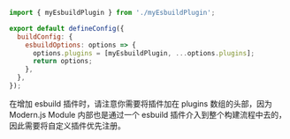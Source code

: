```js modern.config.ts
import { myEsbuildPlugin } from './myEsbuildPlugin';

export default defineConfig({
  buildConfig: {
    esbuildOptions: options => {
      options.plugins = [myEsbuildPlugin, ...options.plugins];
      return options;
    },
  },
});
```

在增加 esbuild 插件时，请注意你需要将插件加在 plugins 数组的头部，因为 Modern.js Module 内部也是通过一个 esbuild 插件介入到整个构建流程中去的，因此需要将自定义插件优先注册。
